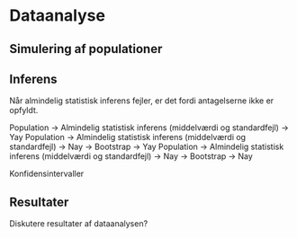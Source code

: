 # Dataanalyse

## Simulering af populationer



## Inferens

Når almindelig statistisk inferens fejler, er det fordi antagelserne ikke er opfyldt. 

Population -> Almindelig statistisk inferens (middelværdi og standardfejl) -> Yay
Population -> Almindelig statistisk inferens (middelværdi og standardfejl) -> Nay -> Bootstrap -> Yay
Population -> Almindelig statistisk inferens (middelværdi og standardfejl) -> Nay -> Bootstrap -> Nay

Konfidensintervaller 

## Resultater

Diskutere resultater af dataanalysen?
